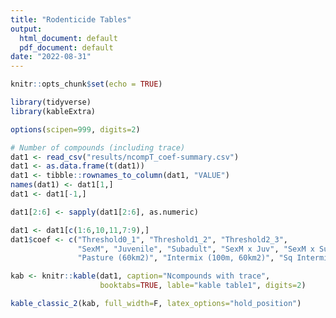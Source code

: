 ```yaml
---
title: "Rodenticide Tables"
output:
  html_document: default
  pdf_document: default
date: "2022-08-31"
---
```


```r
knitr::opts_chunk$set(echo = TRUE)
```

```r
library(tidyverse)
library(kableExtra)

options(scipen=999, digits=2)

# Number of compounds (including trace)
dat1 <- read_csv("results/ncompT_coef-summary.csv")
dat1 <- as.data.frame(t(dat1))
dat1 <- tibble::rownames_to_column(dat1, "VALUE")
names(dat1) <- dat1[1,]
dat1 <- dat1[-1,]

dat1[2:6] <- sapply(dat1[2:6], as.numeric)

dat1 <- dat1[c(1:6,10,11,7:9),]
dat1$coef <- c("Threshold0_1", "Threshold1_2", "Threshold2_3", 
               "SexM", "Juvenile", "Subadult", "SexM x Juv", "SexM x SubA", 
               "Pasture (60km2)", "Intermix (100m, 60km2)", "Sq Intermix")

```


```r
kab <- knitr::kable(dat1, caption="Ncompounds with trace",
                    booktabs=TRUE, lable="kable table1", digits=2)

kable_classic_2(kab, full_width=F, latex_options="hold_position")
```

